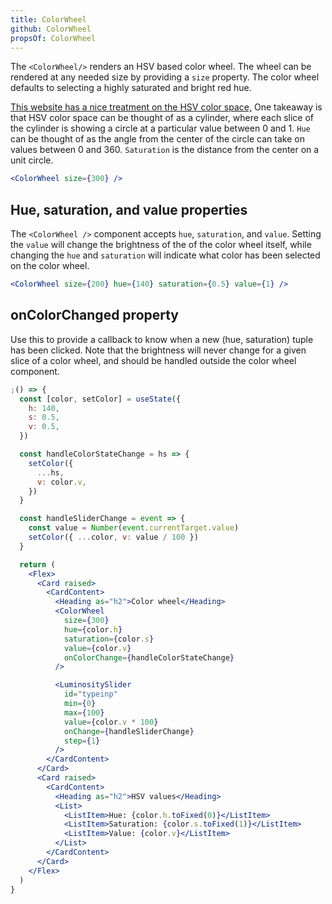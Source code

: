 ```yaml
---
title: ColorWheel
github: ColorWheel
propsOf: ColorWheel
---
```


The `<ColorWheel/>` renders an HSV based color wheel. The wheel can be rendered at any needed size by providing a `size` property.
The color wheel defaults to selecting a highly saturated and bright red hue.

[This website has a nice treatment on the HSV color space,](http://learn.leighcotnoir.com/artspeak/elements-color/hue-value-saturation/)
One takeaway is that HSV color space can be thought of as a cylinder, where each slice of the cylinder is showing a circle at a particular
value between 0 and 1. `Hue` can be thought of as the angle from the center of the circle can take on values between 0 and 360.
`Saturation` is the distance from the center on a unit circle.

```jsx
<ColorWheel size={300} />
```

## Hue, saturation, and value properties

The `<ColorWheel />` component accepts `hue`, `saturation`, and `value`. Setting the `value` will change the brightness of the
of the color wheel itself, while changing the `hue` and `saturation` will indicate what color has been selected on the color wheel.

```jsx
<ColorWheel size={200} hue={140} saturation={0.5} value={1} />
```

## onColorChanged property

Use this to provide a callback to know when a new (hue, saturation) tuple has been clicked. Note that the brightness will never change for a given
slice of a color wheel, and should be handled outside the color wheel component.

```jsx
;() => {
  const [color, setColor] = useState({
    h: 140,
    s: 0.5,
    v: 0.5,
  })

  const handleColorStateChange = hs => {
    setColor({
      ...hs,
      v: color.v,
    })
  }

  const handleSliderChange = event => {
    const value = Number(event.currentTarget.value)
    setColor({ ...color, v: value / 100 })
  }

  return (
    <Flex>
      <Card raised>
        <CardContent>
          <Heading as="h2">Color wheel</Heading>
          <ColorWheel
            size={300}
            hue={color.h}
            saturation={color.s}
            value={color.v}
            onColorChange={handleColorStateChange}
          />

          <LuminositySlider
            id="typeinp"
            min={0}
            max={100}
            value={color.v * 100}
            onChange={handleSliderChange}
            step={1}
          />
        </CardContent>
      </Card>
      <Card raised>
        <CardContent>
          <Heading as="h2">HSV values</Heading>
          <List>
            <ListItem>Hue: {color.h.toFixed(0)}</ListItem>
            <ListItem>Saturation: {color.s.toFixed(1)}</ListItem>
            <ListItem>Value: {color.v}</ListItem>
          </List>
        </CardContent>
      </Card>
    </Flex>
  )
}
```
